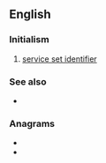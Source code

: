 ==English==

===Initialism===
{{rfc-header|Initialism}}
{{head|en|initialism}}

# {{label|en|networking}} [[service set identifier]]

===See also===
* {{pedialite|Service set identifier}}

===Anagrams===
* {{l|en|diss}}
* {{l|en|SIDS}}